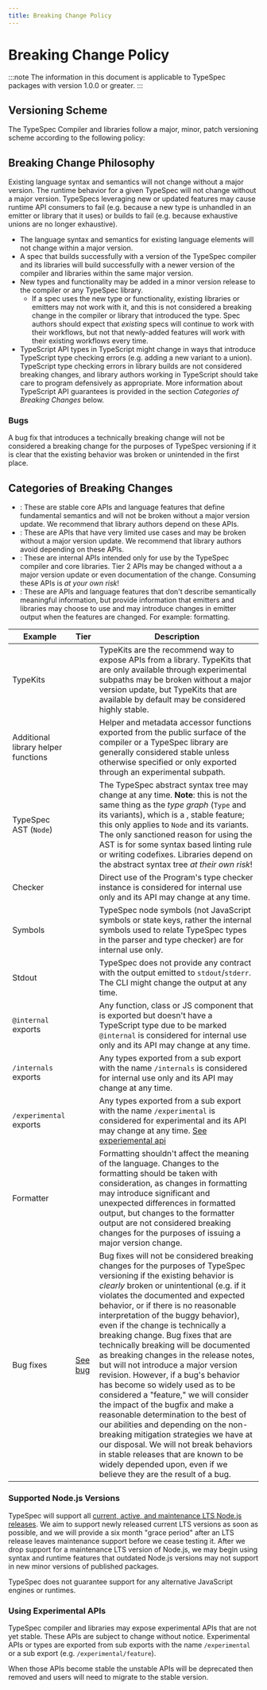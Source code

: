 ```yaml
---
title: Breaking Change Policy
---
```


# Breaking Change Policy


:::note
The information in this document is applicable to TypeSpec packages with version 1.0.0 or greater.
:::

## Versioning Scheme

The TypeSpec Compiler and libraries follow a major, minor, patch versioning scheme according to the following policy:

## Breaking Change Philosophy

Existing language syntax and semantics will not change without a major version.
The runtime behavior for a given TypeSpec will not change without a major version.
TypeSpecs leveraging new or updated features may cause runtime API consumers to fail
(e.g. because a new type is unhandled in an emitter or library that it uses)
or builds to fail (e.g. because exhaustive unions are no longer exhaustive).

- The language syntax and semantics for existing language elements will not change within a major version.
- A spec that builds successfully with a version of the TypeSpec compiler and its libraries will build successfully with a newer version of the compiler and libraries within the same major version.
- New types and functionality may be added in a minor version release to the compiler or any TypeSpec library.
  - If a spec uses the new type or functionality, existing libraries or emitters may not work with it, and this is not considered a breaking change in the compiler or library that introduced the type. Spec authors should expect that _existing_ specs will continue to work with their workflows, but not that newly-added features will work with their existing workflows every time.
- TypeScript API types in TypeScript might change in ways that introduce TypeScript type checking errors (e.g. adding a new variant to a union). TypeScript type checking errors in library builds are not considered breaking changes, and library authors working in TypeScript should take care to program defensively as appropriate. More information about TypeScript API guarantees is provided in the section _Categories of Breaking Changes_ below.

### Bugs

A bug fix that introduces a technically breaking change will not be considered a breaking change for the purposes of TypeSpec versioning if it is clear that the existing behavior was broken or unintended in the first place.

## Categories of Breaking Changes

- <Badge text="Tier 0" variant="success" />: These are stable core APIs and language features that
  define fundamental semantics and will not be broken without a major version update. We recommend
  that library authors depend on these APIs.
- <Badge text="Tier 1" variant="caution" />: These are APIs that have very limited use cases and may
  be broken without a major version update. We recommend that library authors avoid depending on
  these APIs.
- <Badge text="Tier 3" variant="danger" />: These are internal APIs intended only for use by the
  TypeSpec compiler and core libraries. Tier 2 APIs may be changed without a a major version update
  or even documentation of the change. Consuming these APIs is _at your own risk_!
- <Badge text="Tier 4" variant="note" />: These are APIs and language features that don't describe
  semantically meaningful information, but provide information that emitters and libraries may
  choose to use and may introduce changes in emitter output when the features are changed. For
  example: formatting.

| Example                             | Tier                                 | Description                                                                                                                                                                                                                                                                                                                                                                                                                                                                                                                                                                                                                                                                                                                                                                                                                                                                                                                      |
| ----------------------------------- | ------------------------------------ | -------------------------------------------------------------------------------------------------------------------------------------------------------------------------------------------------------------------------------------------------------------------------------------------------------------------------------------------------------------------------------------------------------------------------------------------------------------------------------------------------------------------------------------------------------------------------------------------------------------------------------------------------------------------------------------------------------------------------------------------------------------------------------------------------------------------------------------------------------------------------------------------------------------------------------- |
| TypeKits                            | <Badge text="0" variant="success" /> | TypeKits are the recommend way to expose APIs from a library. TypeKits that are only available through experimental subpaths may be broken without a major version update, but TypeKits that are available by default may be considered highly stable.                                                                                                                                                                                                                                                                                                                                                                                                                                                                                                                                                                                                                                                                           |
| Additional library helper functions | <Badge text="0" variant="success" /> | Helper and metadata accessor functions exported from the public surface of the compiler or a TypeSpec library are generally considered stable unless otherwise specified or only exported through an experimental subpath.                                                                                                                                                                                                                                                                                                                                                                                                                                                                                                                                                                                                                                                                                                       |
| TypeSpec AST (`Node`)               | <Badge text="1" variant="caution" /> | The TypeSpec abstract syntax tree may change at any time. **Note**: this is not the same thing as the _type graph_ (`Type` and its variants), which is a <Badge text="Tier 0" variant="success" />, stable feature; this only applies to `Node` and its variants. The only sanctioned reason for using the AST is for some syntax based linting rule or writing codefixes. Libraries depend on the abstract syntax tree _at their own risk_!                                                                                                                                                                                                                                                                                                                                                                                                                                                                                     |
| Checker                             | <Badge text="3" variant="danger" />  | Direct use of the Program's type checker instance is considered for internal use only and its API may change at any time.                                                                                                                                                                                                                                                                                                                                                                                                                                                                                                                                                                                                                                                                                                                                                                                                        |
| Symbols                             | <Badge text="3" variant="danger" />  | TypeSpec node symbols (not JavaScript symbols or state keys, rather the internal symbols used to relate TypeSpec types in the parser and type checker) are for internal use only.                                                                                                                                                                                                                                                                                                                                                                                                                                                                                                                                                                                                                                                                                                                                                |
| Stdout                              | <Badge text="3" variant="danger" />  | TypeSpec does not provide any contract with the output emitted to `stdout`/`stderr`. The CLI might change the output at any time.                                                                                                                                                                                                                                                                                                                                                                                                                                                                                                                                                                                                                                                                                                                                                                                                |
| `@internal` exports                 | <Badge text="3" variant="danger" />  | Any function, class or JS component that is exported but doesn't have a TypeScript type due to be marked `@internal` is considered for internal use only and its API may change at any time.                                                                                                                                                                                                                                                                                                                                                                                                                                                                                                                                                                                                                                                                                                                                     |
| `/internals` exports                | <Badge text="3" variant="danger" />  | Any types exported from a sub export with the name `/internals` is considered for internal use only and its API may change at any time.                                                                                                                                                                                                                                                                                                                                                                                                                                                                                                                                                                                                                                                                                                                                                                                          |
| `/experimental` exports             | <Badge text="3" variant="danger" />  | Any types exported from a sub export with the name `/experimental` is considered for experimental and its API may change at any time. [See experiemental api](#experimental-apis)                                                                                                                                                                                                                                                                                                                                                                                                                                                                                                                                                                                                                                                                                                                                                |
| Formatter                           | <Badge text="4" variant="note" />    | Formatting shouldn't affect the meaning of the language. Changes to the formatting should be taken with consideration, as changes in formatting may introduce significant and unexpected differences in formatted output, but changes to the formatter output are not considered breaking changes for the purposes of issuing a major version change.                                                                                                                                                                                                                                                                                                                                                                                                                                                                                                                                                                            |
| Bug fixes                           | [See bug](#bugs)                     | Bug fixes will not be considered breaking changes for the purposes of TypeSpec versioning if the existing behavior is _clearly_ broken or unintentional (e.g. if it violates the documented and expected behavior, or if there is no reasonable interpretation of the buggy behavior), even if the change is technically a breaking change. Bug fixes that are technically breaking will be documented as breaking changes in the release notes, but will not introduce a major version revision. However, if a bug's behavior has become so widely used as to be considered a "feature," we will consider the impact of the bugfix and make a reasonable determination to the best of our abilities and depending on the non-breaking mitigation strategies we have at our disposal. We will not break behaviors in stable releases that are known to be widely depended upon, even if we believe they are the result of a bug. |

### Supported Node.js Versions

TypeSpec will support all [current, active, and maintenance LTS Node.js releases](https://nodejs.org/en/about/previous-releases). We aim to support newly released current LTS versions as soon as possible, and we will provide a six month "grace period" after an LTS release leaves maintenance support before we cease testing it. After we drop support for a maintenance LTS version of Node.js, we may begin using syntax and runtime features that outdated Node.js versions may not support in new minor versions of published packages.

TypeSpec does not guarantee support for any alternative JavaScript engines or runtimes.

### Using Experimental APIs <Badge text="Tier 3" variant="danger" />

TypeSpec compiler and libraries may expose experimental APIs that are not yet stable. These APIs are subject to change without notice.
Experimental APIs or types are exported from sub exports with the name `/experimental` or a sub export (e.g. `/experimental/feature`).

When those APIs become stable the unstable APIs will be deprecated then removed and users will need to migrate to the stable version.
